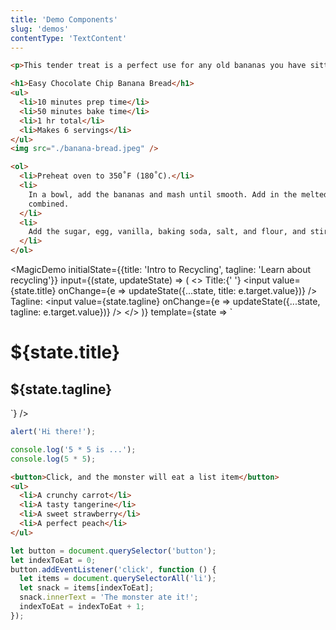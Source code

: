 ```yaml
---
title: 'Demo Components'
slug: 'demos'
contentType: 'TextContent'
---
```



<HtmlDemo>

```html
<p>This tender treat is a perfect use for any old bananas you have sitting on the counter.</p>
```

</HtmlDemo>

<HtmlDemo>

```html
<h1>Easy Chocolate Chip Banana Bread</h1>
<ul>
  <li>10 minutes prep time</li>
  <li>50 minutes bake time</li>
  <li>1 hr total</li>
  <li>Makes 6 servings</li>
</ul>
<img src="./banana-bread.jpeg" />
```

</HtmlDemo>

<HtmlDemo>

```html
<ol>
  <li>Preheat oven to 350˚F (180˚C).</li>
  <li>
    In a bowl, add the bananas and mash until smooth. Add in the melted butter and stir until well
    combined.
  </li>
  <li>
    Add the sugar, egg, vanilla, baking soda, salt, and flour, and stir until the batter is smooth.
  </li>
</ol>
```

</HtmlDemo>

<MagicDemo
  initialState={{title: 'Intro to Recycling', tagline: 'Learn about recycling'}}
  input={(state, updateState) => (
    <>
      Title:{' '}
      <input value={state.title} onChange={e => updateState({...state, title: e.target.value})} />
      Tagline: <input
        value={state.tagline}
        onChange={e => updateState({...state, tagline: e.target.value})}
      />
    </>
  )}
  template={state => `<div>
  <h1>${state.title}</h1>
  <h2>${state.tagline}</h2>
</div>`}
/>

<JsDemo defer>

```js
alert('Hi there!');
```

</JsDemo>

<JsDemo>

```js
console.log('5 * 5 is ...');
console.log(5 * 5);
```

</JsDemo>

<JsDemo defer>

```html
<button>Click, and the monster will eat a list item</button>
<ul>
  <li>A crunchy carrot</li>
  <li>A tasty tangerine</li>
  <li>A sweet strawberry</li>
  <li>A perfect peach</li>
</ul>
```

```js
let button = document.querySelector('button');
let indexToEat = 0;
button.addEventListener('click', function () {
  let items = document.querySelectorAll('li');
  let snack = items[indexToEat];
  snack.innerText = 'The monster ate it!';
  indexToEat = indexToEat + 1;
});
```

</JsDemo>
